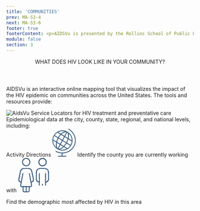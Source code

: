 ```yaml
---
title: 'COMMUNITIES'
prev: MA-S3-4
next: MA-S3-6
footer: true
footerContent: <p>AIDSVu is presented by the Rollins School of Public Health at Emory University in partnership with Gilead and the Center for AIDS Research at Emory University (CFAR).<br/><span class='font-bold'> Reference&#58; 1. </span>Hess KL, Hu X, Lansky A, Mermin J, Hall HI. Lifetime risk of a diagnosis of HIV infection in the United States. Ann Epidemiol. 2017;27(4):238-243. doi:10.1016/j.annepidem.2017.02.003</p>
module: false
section: 3
---
```


<Header>
  WHAT DOES <span className="text-red"> HIV LOOK LIKE </span>IN YOUR COMMUNITY?
</Header>
<SubHeader>
  <p className='font-medium'>
  AIDSVu is an interactive online mapping tool that visualizes the impact of the
  HIV epidemic on communities across the United States. The tools and resources
  provide:
  </p>
</SubHeader>
<SingleLayout>
  <DoubleLayout center bg>
    <div className="font-sans text-2xl text-ui-text">
      <Image src="/Image_20.png" alt="AidsVu" width={300} height={75} />
      <PP className='text-base 2xltext-2xl'>
      Service Locators for HIV treatment and preventative care <br />
      Epidemiological data at the city, county, state, regional, and national levels,
      including:
      </PP>
      <List
      fontSize='text-base 2xl:text-2xl'
        list="Prevalence
      New diagnoses
      Mortality"
      />
    </div>
    <div className='font-sans'>
      <PP className='text-lg 2xl:text-3xl text-center font-medium text-[#395C7E]'>Activity Directions </PP>
      <PotatoLayout gap w80 space Cspace>
        <svg xmlns="http://www.w3.org/2000/svg" xmlns:xlink="http://www.w3.org/1999/xlink" width="62.753" height="74.893" viewBox="0 0 62.753 74.893">
  <defs>
    <clipPath id="clip-path">
      <rect id="Rectangle_48" data-name="Rectangle 48" width="62.753" height="74.893" fill="#395c7e" stroke="#395c7e" stroke-width="0.5"/>
    </clipPath>
  </defs>
  <g id="Group_229" data-name="Group 229" clip-path="url(#clip-path)">
    <path id="Path_191" data-name="Path 191" d="M27,66.183A26.936,26.936,0,1,1,54.021,39.739,26.959,26.959,0,0,1,27,66.183M48.925,51.663a1.56,1.56,0,0,0,.228-.243,26.181,26.181,0,0,0,3.013-9.343.9.9,0,0,0-.547-1.01c-2.7-1.618-5.38-3.263-8.07-4.895a3.808,3.808,0,0,0-.479-.227l-3.936,9.717,9.791,6M5.087,26.766a25.531,25.531,0,0,0-3.159,9.4,1.206,1.206,0,0,0,.689,1.391C5.1,39.011,7.539,40.533,10,42.026c.27.164.556.3.712.386l3.758-9.88L5.087,26.766m11.041,6.789a43.317,43.317,0,0,0-3.537,9.6.849.849,0,0,0,.372.661c1.235.791,2.5,1.54,3.751,2.3,1.377.834,2.756,1.665,4.208,2.543l4.951-9.12-9.746-5.981m22.177,13.65-6.126,8.283c2.592,1.579,5.22,3.2,7.878,4.768a1.14,1.14,0,0,0,1.032-.084c1.506-1.2,3.029-2.387,4.412-3.718a34.342,34.342,0,0,0,2.642-3.212l-9.838-6.037m-11.61-9.2,4.925-9.077-8.573-5.183a35.632,35.632,0,0,0-6.083,8.289L26.7,38.008m14.85-3.074-8.424-5.1-4.921,9.1,9.443,5.8,3.9-9.8m-14.2,5.53-4.924,9.1,8.214,4.983L36.8,46.28l-9.454-5.816m-12.1-9.486,6.075-8.308c-2.4-1.459-4.869-2.98-7.367-4.451A1.058,1.058,0,0,0,13,18.3c-1.5,1.2-3.026,2.387-4.407,3.718a34.835,34.835,0,0,0-2.662,3.235l9.319,5.722M43.775,20.31a1.628,1.628,0,0,0-.06.416,26.073,26.073,0,0,1,.014,11.533c-.328,1.762-.323,1.769,1.224,2.711,2.392,1.456,4.79,2.9,7.339,4.447A25.435,25.435,0,0,0,43.775,20.31M10.322,58.244c.045-.224.08-.289.066-.34a27.5,27.5,0,0,1-.1-12.605,1.13,1.13,0,0,0-.643-1.435c-2.367-1.4-4.7-2.849-7.051-4.277-.244-.148-.5-.269-.866-.459a25.724,25.724,0,0,0,8.6,19.117m31.486-25.19A29.213,29.213,0,0,0,42,21.79a6.1,6.1,0,0,0-2.288-4.14L33.947,28.277l7.861,4.777M12.081,45.366a31.017,31.017,0,0,0-.268,9.739,12.772,12.772,0,0,0,.824,3.352,17.691,17.691,0,0,0,1.552,2.6l5.879-10.834-7.987-4.856m20.362-17.99L38.1,16.953c-4.112-1.148-10.815,2.329-13.581,5.6l7.924,4.819m-1.709,29.3a26.111,26.111,0,0,1-11.347,6.643A25.447,25.447,0,0,0,38.777,61.59l-8.043-4.918M21.6,51.122,15.871,61.7c5.555.184,9.477-2.632,13.3-5.979L21.6,51.122M15.286,16.938,22.643,21.4C24.5,20.069,26.158,18.681,28,17.619s3.871-1.8,5.8-2.675a25.041,25.041,0,0,0-18.517,1.995" transform="translate(0 -7.78)" fill="#395c7e" stroke="#395c7e" stroke-width="0.5"/>
    <path id="Path_192" data-name="Path 192" d="M40.1,73.1V66.261c-2.049-.294-4.051-.512-6.026-.879a31.789,31.789,0,0,1-9.609-3.475c-.6-.333-1.229-.681-.8-1.452.4-.723,1.027-.4,1.6-.092a32.047,32.047,0,0,0,16.292,4.027c9.976-.228,18.7-3.6,25.564-11.01a31.931,31.931,0,0,0,8.59-19.223c.824-9.072-2.149-16.954-7.734-23.962a35.018,35.018,0,0,0-9.588-8.327C57.8,1.519,57.308,1.1,57.725.418,58.171-.315,58.8.075,59.326.4A38.313,38.313,0,0,1,73.747,15.819,33.212,33.212,0,0,1,72.432,49.2c-5.759,9.261-14.215,14.49-24.87,16.353-.933.163-1.878.268-2.82.369-.91.1-1.825.155-2.811.237V73.1h1q4.047,0,8.095,0c.619,0,1.248.05,1.272.836.024.821-.6.962-1.269.962q-10.027,0-20.053,0c-.625,0-1.253-.129-1.265-.881-.013-.817.628-.92,1.3-.918,3,.008,6,0,9.085,0" transform="translate(-14.865 0)" fill="#395c7e" stroke="#395c7e" stroke-width="0.5"/>
  </g>
</svg>
<PP className='text-base 2xl:text-2xl text-ui-text'>Identify the county you are currently working with</PP>
        </PotatoLayout>
        <PotatoLayout gap w80 space>
        <svg xmlns="http://www.w3.org/2000/svg" xmlns:xlink="http://www.w3.org/1999/xlink" width="83.575" height="93.53" viewBox="0 0 83.575 93.53">
  <defs>
    <clipPath id="clip-path">
      <rect id="Rectangle_38" data-name="Rectangle 38" width="36.466" height="93.361" fill="#395c7e" stroke="#fff" stroke-linecap="round" stroke-linejoin="round" stroke-width="1.1"/>
    </clipPath>
    <clipPath id="clip-path-2">
      <rect id="Rectangle_39" data-name="Rectangle 39" width="42.862" height="93.53" fill="#395c7e" stroke="#fff" stroke-linecap="round" stroke-linejoin="round" stroke-width="1"/>
    </clipPath>
  </defs>
  <g id="Group_519" data-name="Group 519" transform="translate(-1096 -645.735)">
    <g id="Group_227" data-name="Group 227" transform="translate(1143.109 645.735)">
      <g id="Group_127" data-name="Group 127" transform="translate(0 0)" clip-path="url(#clip-path)">
        <path id="Path_151" data-name="Path 151" d="M36.459,61.812a11.789,11.789,0,0,0-2.285-7.172A11.435,11.435,0,0,0,25.65,49.6q-3.673-.18-7.368-.24a.3.3,0,0,1-.1,0q-3.689.057-7.368.24a11.435,11.435,0,0,0-8.524,5.045A11.789,11.789,0,0,0,.006,61.812c.213,5.808.2,11.633,0,17.441a10.4,10.4,0,0,0,2.056,6.67,10.1,10.1,0,0,0,1.9,1.931c.011.005.022.016.033.022.616.4,1.271.785,1.963,1.183.256.12.518.224.785.322.42.147.824.333,1.489.605v2.629c0,5.814-.022,11.627.011,17.447.016,3.18,1.167,4.936,3.67,5.5.1.022.2.044.3.06a.775.775,0,0,1,.109.022c.218.033.442.06.676.082.12.011.245.022.371.027l.24.016c.087,0,.175.005.262.005.251.005.5.005.747.005h.235q1.505.016,3.01.016H18.6q1.505,0,3.01-.016h.235c.251,0,.5,0,.747-.005.087,0,.175-.005.262-.005s.164-.005.24-.016c.125-.005.251-.016.371-.027.235-.022.458-.049.676-.082a.642.642,0,0,0,.109-.022c.1-.016.2-.038.3-.06,2.5-.567,3.654-2.323,3.67-5.5.033-5.819.011-11.633.011-17.447V89.987c.665-.273,1.069-.458,1.489-.605.267-.1.529-.2.785-.322.693-.4,1.347-.78,1.963-1.183.011-.005.022-.016.033-.022a10.1,10.1,0,0,0,1.9-1.931,10.4,10.4,0,0,0,2.056-6.67c-.2-5.808-.213-11.633,0-17.441M24.734,63.694c-.136,16.083.12,32.03-.065,48.152h-1a5.814,5.814,0,0,1-2.836,0h-.676v-.1c-.049-.005-.1-.016-.147-.022V92.414H16.455V111.72c-.049.005-.1.016-.147.022v.1h-.676a5.814,5.814,0,0,1-2.836,0h-1c-.185-16.121.071-32.068-.065-48.152H8.187V85.886c-.044-.022-.087-.049-.131-.071-3.174-1.691-4.314-3.07-4.368-6.114-.109-6.065.027-12.135.147-18.2v-.049a8.879,8.879,0,0,1,.245-1.942v-.005a7.611,7.611,0,0,1,5.05-5.819,9.754,9.754,0,0,1,1.909-.464,9.646,9.646,0,0,1,1.947-.164c.48.005.954.011,1.434.011h.245c1.091-.005,2.187-.005,3.278,0h.578c1.091-.005,2.187-.005,3.278,0,.082.005.164,0,.245,0,.48,0,.954-.005,1.434-.011a9.646,9.646,0,0,1,1.947.164,9.754,9.754,0,0,1,1.909.464,7.611,7.611,0,0,1,5.05,5.819v.005a8.879,8.879,0,0,1,.245,1.942V61.5c.12,6.065.256,12.135.147,18.2-.055,3.043-1.194,4.423-4.368,6.114-.044.022-.087.049-.131.071V63.694Z" transform="translate(0 -22.438)" fill="#395c7e" stroke="#fff" stroke-linecap="round" stroke-linejoin="round" stroke-width="1.1"/>
        <path id="Path_152" data-name="Path 152" d="M21.211,0A11.667,11.667,0,0,0,9.524,12.032,11.8,11.8,0,1,0,21.211,0m.121,19.8a7.654,7.654,0,0,1-8-7.783A7.854,7.854,0,0,1,21.413,3.7a7.914,7.914,0,0,1,7.892,7.99,7.733,7.733,0,0,1-7.973,8.1" transform="translate(-2.827 0)" fill="#395c7e" stroke="#fff" stroke-linecap="round" stroke-linejoin="round" stroke-width="1.1"/>
      </g>
    </g>
    <g id="Group_228" data-name="Group 228" transform="translate(1096 645.735)">
      <g id="Group_129" data-name="Group 129" transform="translate(0 0)" clip-path="url(#clip-path-2)">
        <path id="Path_153" data-name="Path 153" d="M41.09,91.929c2.176-1.83,2.009-5.689,1.288-8.723-.835-3.521-1.392-7.112-2.094-10.663l-2.069-9.2,0,0v0c-1.7-5.3-5.321-8.469-10.26-8.663-4.466-.174-8.947-.055-13.413.09C10.544,54.9,7.749,57.1,5.87,60.483a27.866,27.866,0,0,0-1.427,3.272v0L2.518,73.21,2.234,74.6C1.831,76.6,1.414,78.591,1,80.585L.26,84.2l-.2,1.4C-.118,87.786,0,90.155,1.8,91.934l3,2.178c.482.283,1.015.6,1.542.905-.194,1.119-.343,2.094-.527,3.063s-.418,1.945-.6,2.919c-.612,3.382.84,5.456,4.207,6,.622.1,1.253.129,2.024.209,0,2.894-.045,5.62.01,8.345.065,3.581,1.805,5.326,5.356,5.386,2.82.05,5.635.02,8.454.01,4.481-.015,6.162-1.666,6.182-6.092.01-2.546,0-5.093,0-7.664.592-.08.905-.134,1.228-.164,4.143-.413,5.575-2.352,4.824-6.5-.333-1.85-.632-3.705-.95-5.545a3.354,3.354,0,0,1,1.015-.686ZM19.784,117.248a6.228,6.228,0,0,1-.97.269c-3.78.244-3.9.134-3.9-3.64v-6.639h4.869Zm8.037.09c-1.472.08-2.9.154-4.526.244V107.117h4.526Zm8.027-26.089c-1.472-7.7-2.889-15.143-4.337-22.743-1.149.159-2.094.288-3.3.458,1.979,11.553,4.322,22.822,6.341,34.4H8.694a12,12,0,0,1,.02-2.163q2.8-14.994,5.659-29.974c.119-.647.114-1.308.194-2.233-.98-.174-1.9-.333-3.163-.552-1.452,7.6-2.889,15.1-4.332,22.653a6.553,6.553,0,0,1-2.327-1.572,4.534,4.534,0,0,1-1-4.163q.455-2.26.905-4.521,1.484-7.423,2.944-14.85c1.144-5.794,3.984-8.136,9.986-8.131,3.228,0,6.46.09,9.688.1a8.316,8.316,0,0,1,7.743,6.769c.771,4.123,1.626,8.226,2.487,12.334.587,2.82,1.184,5.64,1.751,8.464.448,2.208-.224,3.685-2.462,5.152-.283.189-.6.378-.935.567" transform="translate(0 -27.44)" fill="#395c7e" stroke="#fff" stroke-linecap="round" stroke-linejoin="round" stroke-width="1"/>
        <path id="Path_154" data-name="Path 154" d="M40.573,11.953a11.7,11.7,0,1,1-23.4-.4A11.849,11.849,0,0,1,29.236,0c6.041.125,11.614,5.546,11.337,11.95M28.9,19.981c4.056.325,8.3-3.43,8.243-8-.061-4.776-3.425-8.437-8.083-8.507A8.355,8.355,0,0,0,20.6,11.66,8.3,8.3,0,0,0,28.9,19.981" transform="translate(-7.259 0)" fill="#395c7e" stroke="#fff" stroke-linecap="round" stroke-linejoin="round" stroke-width="1"/>
      </g>
    </g>
  </g>
</svg>

<PP className='text-base 2xl:text-2xl text-ui-text'>Find the demographic most affected by HIV in this area</PP>
        </PotatoLayout>
<VisitButton/>
    </div>

  </DoubleLayout>
</SingleLayout>
